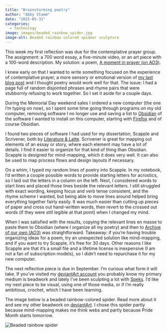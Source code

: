 ```yaml
---
title: "Brainstorming poetry"
author: "Abby Stamm"
date: "2025-05-31"
categories: 
  - technology
image: images/beaded_rainbow_spider.jpg
image-alt: Beaded rainbow colored spideer sculpture
---
```


This week my first reflection was due for the contemplative prayer group. The assignment: a 700 word essay, a five-minute video, or an art piece with a 100-word description. My solution: a poem, [A moment in prayer (on AO3)](https://archiveofourown.org/works/66018598).

I knew early on that I wanted to write something focused on the experience of contemplative prayer, a more sensory or emotional version of [my last blog post](../contemplative_202505/) and I thought poetry would work well for that. The issue: I had a page full of random disjointed phrases and rhyme pairs that were stubbornly refusing to work together. So I set it aside for a couple days.

During the Memorial Day weekend sales I ordered a new computer (the one I'm typing on now), so I spent some time going through programs on my old computer, removing software I no longer use and saving a list to [Obsidian](https://obsidian.md/) of the software I wanted to install on this computer, starting with [Firefox](https://www.mozilla.org/en-US/firefox/new/) and of course Obsidian. 

I found two pieces of software I had used for my dissertation, Scapple and Scrivener, both by [Literature & Latte](https://www.literatureandlatte.com/). Scrivener is great for mapping out elements of an essay or story, where each element may have a lot of details. I find it easier to organize for that kind of thing than Obsidian. Scapple is designed for mind-mapping, which it does very well. It can also be used to map process flows and design layouts if necessary. 

On a whim, I typed my random lines of poetry into Scapple. In my notebook, I'd written a couple possible words to provide starting letters for acrostics, so I laid out the letters in a column on the left. Next, I considered words to start lines and placed those lines beside the relevant letters. I still struggled with exact wording, keeping focus and verb tense consistent, and the rhyme scheme I wanted, but being able to move lines around helped bring everything together fairly easily. It was much easier than cutting up pieces of paper and cross out hand-written words, then revert to the crossed out words (if they were still legible at that point) when I changed my mind.

When I was satisfied with the results, copying the relevant lines en masse to paste them to Obsidian (where I organize all my poetry) and then to [Archive of our own (AO3)](https://archiveofourown.org/) was straightforward. Takeaway: if you're having trouble organizing ideas for a poem, try an unexpected solution like mind-mapping, and if you want to try Scapple, it's free for 30 days. Other reasons I like Scapple are that it's a small file and a lifetime license is inexpensive (I am not a fan of subscription models), so I didn't need to repurchase it for my new computer.

The next reflective piece is due in September. I'm curious what form it will take. If you've visited my [deviantArt account](https://www.deviantart.com/anabiyeni) you probably know my primary medium is beadwork and lately I've been sculpting a lot with [Speks](https://www.getspeks.com/). I'd like my next piece to be visual, using one of those media, or if I'm really ambitious, crochet, which I have been learning.




The image below is a beaded rainbow-colored spider. Read more about it and see my other beadwork on [deviantArt](https://www.deviantart.com/anabiyeni/art/Beaded-rainbow-spider-122495223). I chose this spider partly because mind-mapping makes me think webs and partly because Pride Month starts tomorrow. 

![Beaded rainbow spider](images/beaded_rainbow_spider.jpg)\
